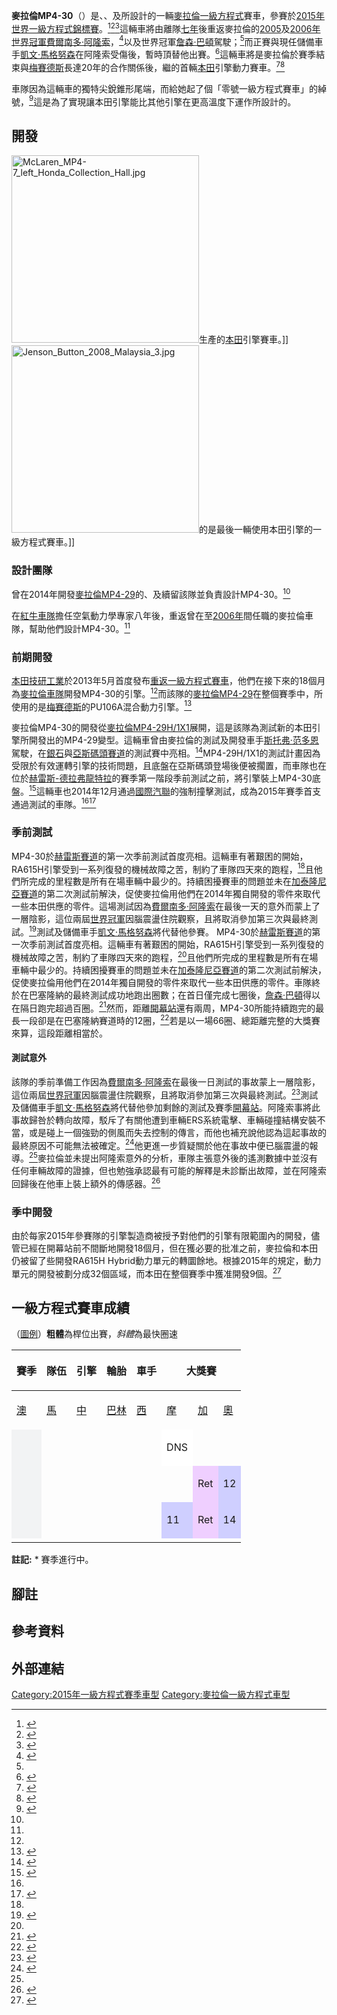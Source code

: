 {{noteTA
|G1=F1
}}
{{Racing car
| Car_name = 麥拉倫MP4-30<br>McLaren MP4-30
| Image = [[File:Alonso_Spain_2015.jpg|300px]]
| Caption = [[費爾南多·阿隆索|費爾南多·阿隆索]]於[[2015年西班牙大獎賽|2015年西班牙大獎賽]]駕駛重新塗裝的麥拉倫MP4-30。
| Category = [[一級方程式賽車|一級方程式賽車]]
| Constructor = [[麥拉倫車隊|麥拉倫]]
| Designer = {{le|蒂姆·戈斯|Tim Goss}}{{smaller|（技術總監）}}<br>{{le|尼爾·奧特利|Neil Oatley}}{{smaller|（設計與開發項目總監）}}<br>{{le|麥特·莫里斯 (一級方程式賽車)|Matt Morris (Formula One)|麥特·莫里斯}}{{smaller|（工程總監）}}<br>{{le|彼得·普羅德羅姆|Peter Prodromou}}{{smaller|（總工程師）}}
| Predecessor = [[麥拉倫MP4-29|麥拉倫MP4-29]]
| Successor = 麥拉倫MP4-31
| Team = [[麥拉倫車隊|麥拉倫本田車隊]]
| Drivers = 14. {{flagicon|ESP}} [[費爾南多·阿隆索|費爾南多·阿隆索]]<br>20. {{flagicon|DNK}}  [[凱文·馬格努森|凱文·馬格努森]]<br>22. {{flagicon|GBR}} [[詹森·巴頓|詹森·巴頓]]
| Technical ref  = <ref name="tech ref">{{cite web|url=http://www.mclaren.com/formula1/car/|title=MP4-30 — a new era|work=mclaren.com|publisher=[[McLaren|McLaren]]|accessdate=2015-02-26|archive-date=2014-10-20|archive-url=https://web.archive.org/web/20141020023312/http://www.mclaren.com/formula1/car/|dead-url=yes}}</ref><ref name="Pirelli">{{cite news|title=F1 teams expert enough to avoid early tyre struggles – Ross Brawn|url=http://www.autosport.com/news/report.php/id/104797|first1=Jonathan|last1=Noble|first2=Matt|last2=Beer|work=Autosport.com|publisher=Haymarket Publications|date=2012-12-11|accessdate=2014-12-14|archive-date=2020-09-13|archive-url=https://web.archive.org/web/20200913065818/https://www.autosport.com/f1/news/104797/new-pirellis-hold-no-fear-for-teams|dead-url=no}}</ref>
| Chassis = 結合座艙控制器與燃料電池的碳纖維複合材料
| Front suspension = 碳纖維橫臂與推桿懸掛部件運行的內側扭桿與避震器系統
| Rear suspension = 碳纖維橫臂與拉桿懸掛部件運行的內側扭桿與避震器系統
| Engine name = [[本田車隊|本田RA615H Hybrid]]
| Capacity  = {{convert|1.6|L|cuin|0|abbr=off}}
| Configuration = 缸內直噴[[V6引擎|V6]]引擎（90°），每分鐘轉速上限15,000轉
| Turbo/NA = 配有單級壓縮機的[[渦輪增壓器|渦輪增壓器]]、[[動能回收系統|動能]]與{{le|廢熱回收裝置|Waste heat recovery unit|熱能回收系統}}，
| Engine position = [[中置後驅|中置後驅]]
| Electric motor = [[動能回收系統|動能回收系統]]直送2[[焦耳|百萬焦耳]]至曲軸以及{{le|廢熱回收裝置|Waste heat recovery unit|熱能回收系統}}直送2百萬焦耳的能量至渦輪{{refn|group=註|[[動能回收系統|動能]]與{{le|廢熱回收裝置|Waste heat recovery unit|熱能}}回收系統皆能在每圈獲得2[[焦耳|百萬焦耳]]的能量。然而，在2015年的規則下，這兩者系統僅能配置每圈2百萬焦耳的能量。<ref name="tech ref"/>}}
| Battery = 本田鋰離子電池，含有4[[焦耳|百萬焦耳]]能量
| Gearbox name = [[麥拉倫車隊|麥拉倫賽車]]變速箱及
| Gears = 8速進檔與1速退檔，
| Type = 手動式無縫換檔撥片與
| Differential = 配有多片式限滑離合器的行星差動齒輪
| Weight = {{convert|702|kg|lb|1|abbr=off}}（連同車手）
| Fuel =  [[艾克森美孚|艾克森美孚]]/[[埃索|埃索]]高性能無鉛汽油（5.75%生物燃料）<br>[[美孚石油|美孚]]協同燃油系統<br>[[美孚1號|美孚1號]]潤滑油
| Tyres = [[倍耐力|倍耐力]]P Zero（乾）及Cinturato（濕）輪胎、Enkei15英吋合金賽車輪框
| Debut = [[2015年澳大利亞大獎賽|2015年澳大利亞大獎賽]]
| Races = 7
| Wins = 0
| Podiums = 0
| Poles = 0
| Fastest_laps = 0
}}

'''麥拉倫MP4-30'''（{{lang-en|McLaren MP4-30}}）是{{le|蒂姆·戈斯|Tim Goss}}、{{le|尼爾·奧特利|Neil Oatley}}、{{le|麥特·莫里斯 (一級方程式賽車)|Matt Morris (Formula One)|麥特·莫里斯}}及{{le|彼得·普羅德羅姆|Peter Prodromou}}所設計的一輛[[麥拉倫車隊|麥拉倫]][[一級方程式賽車|一級方程式]]賽車，參賽於[[2015年世界一級方程式錦標賽|2015年世界一級方程式錦標賽]]。<ref name="Peter P">{{cite news|url=http://www.mclaren.com/formula1/inside-the-mtc/peter-prodromou-arrives-at-mclaren/|title=Peter Prodromou arrives at McLaren|work=mclaren.com|publisher=[[McLaren|McLaren]]|date=15 September 2014|accessdate=13 December 2014|archive-date=2020-07-03|archive-url=https://web.archive.org/web/20200703192910/https://www.mclaren.com/racing/inside-the-mtc/peter-prodromou-arrives-at-mclaren/|dead-url=no}}</ref><ref name="design team">{{cite web|url=http://www.mclaren.com/formula1/team/management/|title=Engineering team|work=mclaren.com|publisher=[[McLaren|McLaren]]|accessdate=26 February 2015|archive-date=2016-08-29|archive-url=https://web.archive.org/web/20160829030531/http://www.mclaren.com/formula1/team/management/|dead-url=no}}</ref><ref name="dummies">{{cite web|title=@McLarenF1: 13 December 2014|url=https://mobile.twitter.com/McLarenF1/status/543479279938727936|work=[[Twitter|Twitter]]|date=2014-12-13|accessdate=2014-12-14|quote=Good news: the McLaren-Honda MP4-30 has passed all its @fia chassis crash tests.|archive-date=2015-07-20|archive-url=https://web.archive.org/web/20150720214609/https://mobile.twitter.com/mclarenf1/status/543479279938727936|dead-url=yes}}</ref>這輛車將由離隊[[2007年世界一級方程式錦標賽|七年]]後重返麥拉倫的[[2005年世界一級方程式錦標賽|2005]]及[[2006年世界一級方程式錦標賽|2006年]][[F1世界車手冠軍列表|世界冠軍]][[費爾南多·阿隆索|費爾南多·阿隆索]]，<ref name="Mc2015">{{cite news|url=http://www.mclaren.com/formula1/team/mclaren-honda-announces-fernando-alonso-and-jenson-button-for-2015/|title=McLaren-Honda announces Fernando Alonso and Jenson Button for 2015|work=McLaren.com|publisher=[[McLaren|McLaren]]|date=2014-12-11|accessdate=2014-12-11|archive-date=2015-07-12|archive-url=https://web.archive.org/web/20150712034652/http://www.mclaren.com/formula1/team/mclaren-honda-announces-fernando-alonso-and-jenson-button-for-2015/|dead-url=no}}</ref>以及{{F1|2009}}世界冠軍[[詹森·巴頓|詹森·巴頓]]駕駛；<ref name="Mc2015"/>而{{F1|2014}}正賽與現任儲備車手[[凱文·馬格努森|凱文·馬格努森]]在阿隆索受傷後，暫時頂替他出賽。<ref name="kevin">{{cite news|url=http://www.formula1.com/news/headlines/2015/3/16854.html|title=Alonso to miss Australian race on medical advice|work=Formula1.com|publisher=[[Formula_One_Group|Formula One Administration]]|date=2015-03-03|accessdate=2015-03-03|archive-date=2015-03-11|archive-url=https://web.archive.org/web/20150311211803/http://www.formula1.com/news/headlines/2015/3/16854.html|dead-url=no}}</ref>這輛車將是麥拉倫於{{F1|2014}}賽季結束與[[梅賽德斯車隊|梅賽德斯]]長達20年的合作關係後，繼{{le|1992年世界一級方程式錦標賽|1992 Formula One season|1992年}}{{le|麥拉倫MP4/7A|McLaren MP4/7A}}的首輛[[本田車隊|本田]]引擎動力賽車。<ref name="FIA Entry List">{{cite web|title=2015 FIA F1 World Championship — Entry List|url=http://www.fia.com/2015-fia-f1-world-championship-entry-list|website=FIA.com|publisher=Federation Internationale de l'Automobile|accessdate=2014-11-05|date=2014-11-05|archive-date=2015-03-14|archive-url=https://web.archive.org/web/20150314210422/http://www.fia.com/2015-fia-f1-world-championship-entry-list|dead-url=no}}</ref><ref name="Honda return">{{cite news|title=Honda confirm F1 return with McLaren in 2015|url=http://www.f1fanatic.co.uk/2013/05/16/honda-confirm-f1-return-mclaren-2015/|first=Keith|last=Collantine|work=F1 Fanatic|publisher=Keith Collantine|date=2013-05-16|accessdate=2013-05-16|archive-date=2016-04-11|archive-url=https://web.archive.org/web/20160411115030/http://www.f1fanatic.co.uk/2013/05/16/honda-confirm-f1-return-mclaren-2015/|dead-url=no}}</ref>

車隊因為這輛車的獨特尖銳錐形尾端，而給她起了個「零號一級方程式賽車」的綽號，<ref name="size zero">{{cite news|title=McLaren's 'size zero' model struggles in first day on Jerez catwalk|url=http://www.telegraph.co.uk/sport/motorsport/formulaone/11383262/McLarens-size-zero-model-struggles-in-first-day-on-Jerez-catwalk.html|first=Daniel|last=Johnson|work=telegraph.co.uk|publisher=The Telegraph|accessdate=2015-02-26|archive-date=2015-02-26|archive-url=https://web.archive.org/web/20150226102917/http://www.telegraph.co.uk/sport/motorsport/formulaone/11383262/McLarens-size-zero-model-struggles-in-first-day-on-Jerez-catwalk.html|dead-url=no}}</ref>這是為了實現讓本田引擎能比其他引擎在更高溫度下運作所設計的。

== 開發 ==
[[File:McLaren_MP4-7_left_Honda_Collection_Hall.jpg|300px]]生產的[[本田車隊|本田]]引擎賽車。]]
[[File:Jenson_Button_2008_Malaysia_3.jpg|300px]]的{{le|本田RA108|Honda RA108}}是最後一輛使用本田引擎的一級方程式賽車。]]

=== 設計團隊 ===
曾在2014年開發[[麥拉倫MP4-29|麥拉倫MP4-29]]的{{le|蒂姆·戈斯|Tim Goss}}、{{le|尼爾·奧特利|Neil Oatley}}及{{le|麥特·莫里斯 (一級方程式賽車)|Matt Morris (Formula One)|麥特·莫里斯}}續留該隊並負責設計MP4-30。<ref name="design team"/>

{{le|彼得·普羅德羅姆|Peter Prodromou}}在[[紅牛車隊|紅牛車隊]]擔任空氣動力學專家八年後，重返曾在{{le|1991年世界一級方程式錦標賽|1991 Formula One season|1991}}至[[2006年世界一級方程式錦標賽|2006年]]間任職的麥拉倫車隊，幫助他們設計MP4-30。<ref name="Peter P"/>

=== 前期開發 ===
[[本田技研工業|本田技研工業]]於2013年5月首度發布[[本田車隊|重返一級方程式賽車]]，他們在接下來的18個月為[[麥拉倫車隊|麥拉倫車隊]]開發MP4-30的引擎。<ref name="Honda return"/>而該隊的[[麥拉倫MP4-29|麥拉倫MP4-29]]在整個{{F1|2014}}賽季中，所使用的是[[梅賽德斯車隊|梅賽德斯]]的PU106A混合動力引擎。<ref name="PU106A">{{cite web|title=Mercedes names 2014 F1 V6 Engine 'PU106A Hybrid'|url=http://thisisf1.com/2014/01/22/mercedes-names-2014-f1-v6-engine-pu106a-hybrid/|publisher=This Is F1|accessdate=2014-12-14|archive-url=https://web.archive.org/web/20140225203709/http://thisisf1.com/2014/01/22/mercedes-names-2014-f1-v6-engine-pu106a-hybrid/|archive-date=2014-02-25|dead-url=yes}}</ref>

麥拉倫MP4-30的開發從[[麥拉倫MP4-29#MP4-29H/1X1|麥拉倫MP4-29H/1X1]]展開，這是該隊為測試新的本田引擎所開發出的MP4-29變型。這輛車曾由麥拉倫的測試及開發車手[[斯托弗·范多恩|斯托弗·范多恩]]駕駛，在[[銀石賽道|銀石]]與[[亞斯碼頭賽道|亞斯碼頭賽道]]的測試賽中亮相。<ref>{{cite news|title=McLaren to use B-spec car in Abu Dhabi|url=http://www1.skysports.com/f1/report/12479/9559195/mclaren-to-run-b-car-in-abu-dhabi|work=[[Sky_Sports_F1|skysportsf1.com]]|publisher=[[BSkyB|BSkyB]]|date=2014-11-10|accessdate=2014-11-10|archive-date=2014-11-10|archive-url=https://web.archive.org/web/20141110211813/http://www1.skysports.com/f1/report/12479/9559195/mclaren-to-run-b-car-in-abu-dhabi|dead-url=no}}</ref>MP4-29H/1X1的測試計畫因為受限於有效運轉引擎的技術問題，且底盤在亞斯碼頭登場後便被擱置，而車隊也在位於[[赫雷斯賽道|赫雷斯-德拉弗龍特拉]]的{{F1|2015}}賽季第一階段季前測試之前，將引擎裝上MP4-30底盤。<ref>{{cite news|url=http://www1.skysports.com/f1/news/12479/9580113/mclaren-believe-new-honda-power-unit-has-huge-potential-ahead-of-2015|title=McLaren believe new Honda power unit has "huge potential" ahead of 2015|first=James|last=Galloway|work=[[Sky_Sports_F1|skysportsf1.com]]|publisher=[[BSkyB|BSkyB]]|date=2014-11-22|accessdate=2014-12-13|archive-date=2020-06-30|archive-url=https://web.archive.org/web/20200630193428/http://www1.skysports.com/f1/news/12479/9580113/mclaren-believe-new-honda-power-unit-has-huge-potential-ahead-of-2015|dead-url=no}}</ref>這輛車也2014年12月通過[[國際汽聯|國際汽聯]]的強制撞擊測試，成為2015年賽季首支通過測試的車隊。<ref name="dummies"/><ref>{{cite news|url=https://tw.autos.yahoo.com/news/mclaren%E6%98%8E%E5%B9%B4%E6%96%B0%E8%BB%8A%E9%80%9A%E9%81%8Efia%E6%92%9E%E6%93%8A%E6%B8%AC%E8%A9%A6-063700608.html|title=McLaren明年新車通過FIA撞擊測試|author=Chumiya|work=Racingnet|date=2014-12-16|accessdate=2015-01-25|archive-date=2015-04-07|archive-url=https://web.archive.org/web/20150407181655/https://tw.autos.yahoo.com/news/mclaren%E6%98%8E%E5%B9%B4%E6%96%B0%E8%BB%8A%E9%80%9A%E9%81%8Efia%E6%92%9E%E6%93%8A%E6%B8%AC%E8%A9%A6-063700608.html|dead-url=no}}</ref>

=== 季前測試 ===
MP4-30於[[赫雷斯賽道|赫雷斯賽道]]的第一次季前測試首度亮相。這輛車有著艱困的開始，RA615H引擎受到一系列復發的機械故障之苦，制約了車隊四天來的跑程，<ref name="size zero"/>且他們所完成的里程數是所有在場車輛中最少的。持續困擾賽車的問題並未在[[加泰隆尼亞賽道|加泰隆尼亞賽道]]的第二次測試前解決，促使麥拉倫用他們在2014年獨自開發的零件來取代一些本田供應的零件。這場測試因為[[費爾南多·阿隆索|費爾南多·阿隆索]]在最後一天的意外而蒙上了一層陰影，這位兩屆[[F1世界車手冠軍列表|世界冠軍]]因腦震盪住院觀察，且將取消參加第三次與最終測試。<ref>{{cite news|url=http://www.f1fanatic.co.uk/2015/02/25/alonso-to-miss-final-test-after-leaving-hospital/|title=Alonso to miss final test after leaving hospital|first=Keith|last=Collantine|date=2015-02-24|accessdate=2015-02-26|archive-date=2017-03-11|archive-url=https://web.archive.org/web/20170311015753/http://www.f1fanatic.co.uk/2015/02/25/alonso-to-miss-final-test-after-leaving-hospital/|dead-url=no}}</ref>測試及儲備車手[[凱文·馬格努森|凱文·馬格努森]]將代替他參賽。
MP4-30於[[赫雷斯賽道|赫雷斯賽道]]的第一次季前測試首度亮相。這輛車有著艱困的開始，RA615H引擎受到一系列復發的機械故障之苦，制約了車隊四天來的跑程，<ref name="size zero"/>且他們所完成的里程數是所有在場車輛中最少的。持續困擾賽車的問題並未在[[加泰隆尼亞賽道|加泰隆尼亞賽道]]的第二次測試前解決，促使麥拉倫用他們在2014年獨自開發的零件來取代一些本田供應的零件。車隊終於在巴塞隆納的最終測試成功地跑出圈數；在首日僅完成七圈後，[[詹森·巴頓|詹森·巴頓]]得以在隔日跑完超過百圈。<ref>{{cite news|url=http://www.f1fanatic.co.uk/2015/02/27/rosberg-flies-as-button-hits-100-laps-for-mclaren/|title=Rosberg flies as Button hits 100 laps for McLaren|first=Keith|last=Collantine|work=F1 Fanatic|publisher=Keith Collantine|date=2015-02-27|accessdate=2015-02-28|archive-date=2017-03-11|archive-url=https://web.archive.org/web/20170311044527/http://www.f1fanatic.co.uk/2015/02/27/rosberg-flies-as-button-hits-100-laps-for-mclaren/|dead-url=no}}</ref>然而，距離[[2015年澳大利亞大獎賽|開幕站]]還有兩周，MP4-30所能持續跑完的最長一段卻是在巴塞隆納賽道時的12圈，<ref>{{cite news|url=http://www.f1fanatic.co.uk/2015/03/15/button-targets-big-step-in-malaysia-after-finishing/|title=Button targets big step in Malaysia after finishing|first=Keith|last=Collantine|work=F1 Fanatic|publisher=Keith Collantine|date=2015-03-15|accessdate=2015-03-15|archive-date=2017-03-15|archive-url=https://web.archive.org/web/20170315051553/http://www.f1fanatic.co.uk/2015/03/15/button-targets-big-step-in-malaysia-after-finishing/|dead-url=no}}</ref>若是以一場66圈、總距離完整{{convert|307.1|km|mi|abbr=off}}的大獎賽來算，這段距離相當於{{convert|55.8|km|mi|abbr=off}}。{{refn|group=註|運動規則規定除了[[摩納哥大獎賽|摩納哥大獎賽]]之外，一場大獎賽的總距離是{{convert|305|km|mi|abbr=off}}加上該賽道的長度。}}

==== 測試意外 ====
該隊的季前準備工作因為[[費爾南多·阿隆索|費爾南多·阿隆索]]在最後一日測試的事故蒙上一層陰影，這位兩屆[[F1世界車手冠軍列表|世界冠軍]]因腦震盪住院觀察，且將取消參加第三次與最終測試。<ref>{{cite news|url=http://www.f1fanatic.co.uk/2015/02/25/alonso-to-miss-final-test-after-leaving-hospital/|title=Alonso to miss final test after leaving hospital|first=Keith|last=Collantine|date=2015-02-24|accessdate=2015-02-26|work=F1 Fanatic|publisher=Keith Collantine|archive-date=2017-03-11|archive-url=https://web.archive.org/web/20170311015753/http://www.f1fanatic.co.uk/2015/02/25/alonso-to-miss-final-test-after-leaving-hospital/|dead-url=no}}</ref>測試及儲備車手[[凱文·馬格努森|凱文·馬格努森]]將代替他參加剩餘的測試及賽季[[2015年澳大利亞大獎賽|開幕站]]。阿隆索事將此事故歸咎於轉向故障，駁斥了有關他遭到車輛ERS系統電擊、車輛碰撞結構安裝不當，或是碰上一個強勁的側風而失去控制的傳言，而他也補充說他認為這起事故的最終原因不可能無法被確定。<ref>{{cite news|url=http://www.f1fanatic.co.uk/2015/03/26/steering-not-wind-caused-crash-alonso/|title=Steering, not wind, caused crash: Alonso|first=Keith|last=Collantine|date=2015-03-26|accessdate=2015-03-26|work=F1 Fanatic|publisher=Keith Collantine|archive-date=2016-03-04|archive-url=https://web.archive.org/web/20160304074851/http://www.f1fanatic.co.uk/2015/03/26/steering-not-wind-caused-crash-alonso/|dead-url=no}}</ref>他更進一步質疑關於他在事故中便已腦震盪的報導。<ref name="disputed by ALO"/>麥拉倫並未提出阿隆索意外的分析，車隊主張意外後的遙測數據中並沒有任何車輛故障的證據，但也勉強承認最有可能的解釋是未診斷出故障，並在阿隆索回歸後在他車上裝上額外的傳感器。<ref name="disputed by ALO">{{cite news|url=http://www.jamesallenonf1.com/2015/03/analysis-alonso-a-study-in-calm-as-he-speaks-for-first-time-about-his-accident/|title=Analysis: Alonso a study in calm as he speaks for the first time about his accident|first=James|last=Allen|work=James Allen On F1|publisher=James Allen]date=2015-03-26|accessdate=2015-03-27|archive-date=2016-04-03|archive-url=https://web.archive.org/web/20160403002108/http://www.jamesallenonf1.com/2015/03/analysis-alonso-a-study-in-calm-as-he-speaks-for-first-time-about-his-accident/|dead-url=no}}</ref>

=== 季中開發 ===
由於每家2015年參賽隊的引擎製造商被授予對他們的引擎有限範圍內的開發，儘管已經在開幕站前不間斷地開發18個月，但在獲必要的批准之前，麥拉倫和本田仍被留了些開發RA615H Hybrid動力單元的轉圜餘地。根據2015年的規定，動力單元的開發被劃分成32個區域，而本田在整個賽季中獲准開發9個。<ref>{{cite news|url=http://www.speedcafe.com/2015/03/14/renault-saves-tokens-for-mid-year-upgrade/|title=Renault saves tokens for mid-year upgrade|work=Speedcafe.com|date=2015-03-14|accessdate=2015-03-15|archive-date=2020-07-02|archive-url=https://web.archive.org/web/20200702034239/https://www.speedcafe.com/2015/03/14/renault-saves-tokens-for-mid-year-upgrade/|dead-url=no}}</ref>

== 一級方程式賽車成績 ==
（[[:Template:F1_driver_results_legend|圖例]]）'''粗體'''為桿位出賽，''斜體''為最快圈速
{| class="wikitable" style="text-align:center; font-size:90%"
|-
! rowspan="2" | 賽季
! rowspan="2" | 隊伍
! rowspan="2" | 引擎
! rowspan="2" | 輪胎
! rowspan="2" | 車手
! colspan="19" | 大獎賽
! rowspan="2" | 積分
! rowspan="2" | {{Tooltip|排名|世界車隊冠軍排名}}
|-
! [[2015年澳大利亞大獎賽|澳]]
! [[2015年馬來西亞大獎賽|馬]]
! [[2015年中國大獎賽|中]]
! [[2015年巴林大獎賽|巴林]]
! [[2015年西班牙大獎賽|西]]
! [[2015年摩納哥大獎賽|摩]]
! [[2015年加拿大大獎賽|加]]
! [[2015年奧地利大獎賽|奧]]
! [[2015年英國大獎賽|英]]
! [[2015年匈牙利大獎賽|匈]]
! [[2015年比利時大獎賽|比]]
! [[2015年義大利大獎賽|-{zh-hans:意;zh-hk:意;zh-tw:義;}-]]
! [[2015年新加坡大獎賽|新]]
! [[2015年日本大獎賽|日]]
! [[2015年俄羅斯大獎賽|俄]]
! [[2015年墨西哥大獎賽|墨]]
! [[2015年美國大獎賽|美]]
! [[2015年巴西大獎賽|巴西]]
! [[2015年阿布達比大獎賽|阿]]
|-
! rowspan=3 style="background-color:#f2f3f4"  | {{F1|2015}}
| rowspan=3 | {{nowrap|[[麥拉倫車隊|麥拉倫本田]]}}
| rowspan=3 | {{nowrap|[[本田車隊|本田RA615H]]}}
| rowspan=3 align="center"| {{Pirelli}}
|align=center| {{nowrap|[[凱文·馬格努森|凱文·馬格努森]]}}
|style="background-color:#ffffff"| DNS
| 
| 
| 
| 
| 
| 
| 
| 
| 
| 
| 
| 
| 
| 
| 
| 
| 
| 
!rowspan=3| 5*
!rowspan=3| 第9*
|-
| align="center" | {{nowrap|[[費爾南多·阿隆索|費爾南多·阿隆索]]}}
|
|style="background-color:#efcfff"| Ret
|style="background-color:#cfcfff"| 12
|style="background-color:#cfcfff"| 11
|style="background-color:#efcfff"| Ret
|style="background-color:#efcfff"| Ret
|style="background-color:#efcfff"| Ret 
|style="background-color:#efcfff"| Ret  
|style="background-color:#efcfff"| 10 
| 
| 
| 
| 
| 
| 
| 
| 
| 
| 
|-
| align="center" | {{nowrap|[[詹森·巴頓|詹森·巴頓]]}}
|style="background-color:#cfcfff"| 11
|style="background-color:#efcfff"| Ret
|style="background-color:#cfcfff"| 14
|style="background-color:#ffffff"| DNS
|style="background-color:#cfcfff"| 16
|style="background-color:#dfffdf"| 8
|style="background-color:#efcfff"| Ret
|style="background-color:#efcfff"| Ret   
|style="background-color:#efcfff"| Ret  
| 
| 
| 
| 
| 
| 
| 
| 
| 
| 
|-
|}
'''註記:'''
<nowiki>*</nowiki> 賽季進行中。
<!-- *†－車手未完成賽事，但完成原定賽程90%，因而有排名。 -->

== 腳註 ==
{{reflist|group=註}}

== 參考資料 ==
{{reflist}}

== 外部連結 ==
{{commons category|McLaren MP4-30}}

{{F1 cars 2015}}
{{McLaren}}

{{DEFAULTSORT:McLaren MP4-30}}

[[Category:2015年一級方程式賽季車型|Category:2015年一級方程式賽季車型]]
[[Category:麥拉倫一級方程式車型|Category:麥拉倫一級方程式車型]]